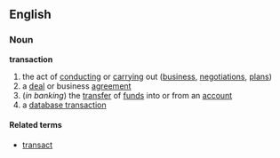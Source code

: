 ==English==
===Noun===
'''transaction'''

# the act of [[conduct]]ing or [[carry]]ing out ([[business]], [[negotiation]]s, [[plan]]s)
# a [[deal]] or business [[agreement]]
# (''in banking'') the [[transfer]] of [[fund]]s into or from an [[account]]
# a [[database transaction]]

====Related terms====
*[[transact]]